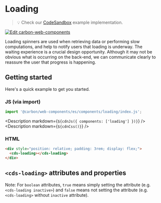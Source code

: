 
# Loading

> 💡 Check our
> [CodeSandbox](https://codesandbox.io/s/github/carbon-design-system/carbon-for-ibm-dotcom/tree/main/packages/carbon-web-components/examples/codesandbox/basic/components/loading)
> example implementation.

[![Edit carbon-web-components](https://codesandbox.io/static/img/play-codesandbox.svg)](https://codesandbox.io/s/github/carbon-design-system/carbon-for-ibm-dotcom/tree/main/packages/carbon-web-components/examples/codesandbox/basic/components/loading)

Loading spinners are used when retrieving data or performing slow computations,
and help to notify users that loading is underway. The waiting experience is a
crucial design opportunity. Although it may not be obvious what is occurring on
the back-end, we can communicate clearly to reassure the user that progress is
happening.

## Getting started

Here's a quick example to get you started.

### JS (via import)

```javascript
import '@carbon/web-components/es/components/loading/index.js';
```

<Description markdown={`${cdnJs({ components: ['loading'] })}`} />
<Description markdown={`${cdnCss()}`} />

### HTML

```html
<div style="position: relative; padding: 3rem; display: flex;">
  <cds-loading></cds-loading>
</div>
```

## `<cds-loading>` attributes and properties

Note: For `boolean` attributes, `true` means simply setting the attribute (e.g.
`<cds-loading inactive>`) and `false` means not setting the attribute (e.g.
`<cds-loading>` without `inactive` attribute).

<Props of="cds-loading" />
